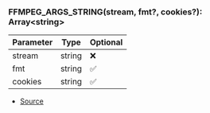 ### FFMPEG_ARGS_STRING(stream, fmt?, cookies?): Array\<string>
| Parameter | Type | Optional |
| ----------- | ----------- | ----------- |
| stream | string | ❌ |
| fmt | string | ✅ |
| cookies | string | ✅ |


- [Source](https://github.com/Androz2091/discord-player/blob/cd5cf97/packages/discord-player/src/utils/FFmpegStream.ts#L16)